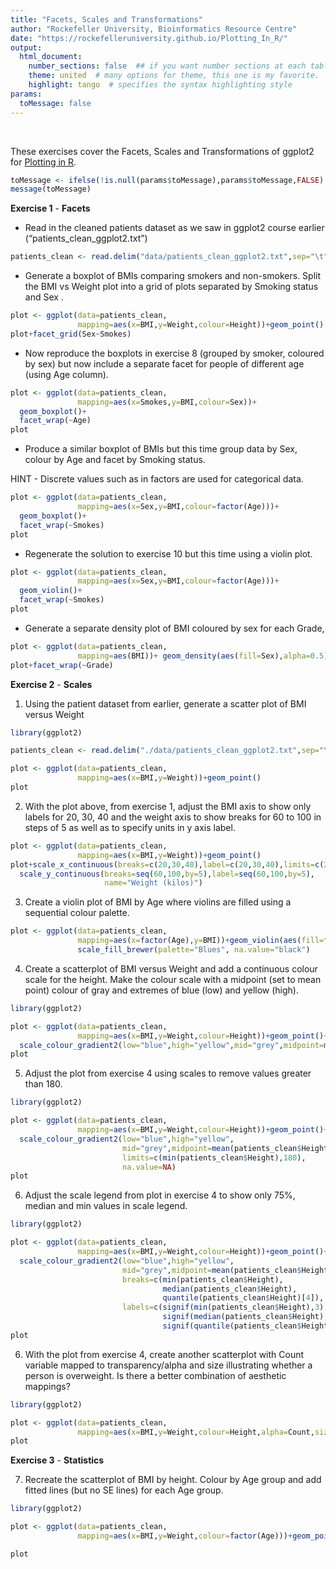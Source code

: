 ```yaml
---
title: "Facets, Scales and Transformations"
author: "Rockefeller University, Bioinformatics Resource Centre"
date: "https://rockefelleruniversity.github.io/Plotting_In_R/"
output: 
  html_document:
    number_sections: false  ## if you want number sections at each table header
    theme: united  # many options for theme, this one is my favorite.
    highlight: tango  # specifies the syntax highlighting style
params:
  toMessage: false    
---
```


<p>&nbsp;</p>
These exercises cover the Facets, Scales and Transformations of ggplot2 for [Plotting in R](https://rockefelleruniversity.github.io/Plotting_In_R/). 

```r
toMessage <- ifelse(!is.null(params$toMessage),params$toMessage,FALSE)
message(toMessage)
```



**Exercise 1** - **Facets**

- Read in the cleaned patients dataset as we saw in ggplot2 course earlier ("patients_clean_ggplot2.txt")

```r
patients_clean <- read.delim("data/patients_clean_ggplot2.txt",sep="\t")
```

- Generate a boxplot of BMIs comparing smokers and non-smokers. Split the BMI vs Weight plot into a grid of plots separated by Smoking status and Sex .

```r
plot <- ggplot(data=patients_clean,
               mapping=aes(x=BMI,y=Weight,colour=Height))+geom_point()
plot+facet_grid(Sex~Smokes)
```

- Now reproduce the boxplots in exercise 8 (grouped by smoker, coloured by sex) but now include a separate facet for people of different age (using Age column).

```r

plot <- ggplot(data=patients_clean,
               mapping=aes(x=Smokes,y=BMI,colour=Sex))+
  geom_boxplot()+
  facet_wrap(~Age)
plot
```

- Produce a similar boxplot of BMIs but this time group data by Sex, colour by Age and facet by Smoking status.

HINT - Discrete values such as in factors are used for categorical data.

```r
plot <- ggplot(data=patients_clean,
               mapping=aes(x=Sex,y=BMI,colour=factor(Age)))+
  geom_boxplot()+
  facet_wrap(~Smokes)
plot
```

- Regenerate the solution to exercise 10 but this time using a violin plot.

```r
plot <- ggplot(data=patients_clean,
               mapping=aes(x=Sex,y=BMI,colour=factor(Age)))+
  geom_violin()+
  facet_wrap(~Smokes)
plot
```

- Generate a separate density plot of BMI coloured by sex for each Grade,

```r

plot <- ggplot(data=patients_clean,
               mapping=aes(BMI))+ geom_density(aes(fill=Sex),alpha=0.5)
plot+facet_wrap(~Grade)
```


**Exercise 2** - **Scales**

1. Using the patient dataset from earlier, generate a scatter plot of BMI versus Weight

```r
library(ggplot2)

patients_clean <- read.delim("./data/patients_clean_ggplot2.txt",sep="\t")

plot <- ggplot(data=patients_clean,
               mapping=aes(x=BMI,y=Weight))+geom_point()
plot
```

2. With the plot above, from exercise 1, adjust the BMI axis to show only labels for 20, 30, 40 and the weight axis to show breaks for 60 to 100 in steps of 5 as well as to specify units in y axis label. 


```r
plot <- ggplot(data=patients_clean,
               mapping=aes(x=BMI,y=Weight))+geom_point()
plot+scale_x_continuous(breaks=c(20,30,40),label=c(20,30,40),limits=c(20,40))+
  scale_y_continuous(breaks=seq(60,100,by=5),label=seq(60,100,by=5),
                     name="Weight (kilos)")
```



3. Create a violin plot of BMI by Age where violins are filled using a sequential colour palette.

```r
plot <- ggplot(data=patients_clean,
               mapping=aes(x=factor(Age),y=BMI))+geom_violin(aes(fill=factor(Age)))+
               scale_fill_brewer(palette="Blues", na.value="black")
```            

4. Create a scatterplot of BMI versus Weight and add a continuous colour scale for the height. Make the colour scale  with a midpoint (set to mean point) colour of gray and extremes of blue (low) and yellow (high).


```r
library(ggplot2)

plot <- ggplot(data=patients_clean,
               mapping=aes(x=BMI,y=Weight,colour=Height))+geom_point()+
  scale_colour_gradient2(low="blue",high="yellow",mid="grey",midpoint=mean(patients_clean$Height))
plot
```

5. Adjust the plot from exercise 4 using scales to remove values greater than 180.

```r
library(ggplot2)

plot <- ggplot(data=patients_clean,
               mapping=aes(x=BMI,y=Weight,colour=Height))+geom_point()+
  scale_colour_gradient2(low="blue",high="yellow",
                         mid="grey",midpoint=mean(patients_clean$Height),
                         limits=c(min(patients_clean$Height),180),
                         na.value=NA)
plot
```

6. Adjust the scale legend from plot in exercise 4 to show only 75%, median and min values in scale legend.

```r
library(ggplot2)

plot <- ggplot(data=patients_clean,
               mapping=aes(x=BMI,y=Weight,colour=Height))+geom_point()+
  scale_colour_gradient2(low="blue",high="yellow",
                         mid="grey",midpoint=mean(patients_clean$Height),
                         breaks=c(min(patients_clean$Height),
                                  median(patients_clean$Height),
                                  quantile(patients_clean$Height)[4]),
                         labels=c(signif(min(patients_clean$Height),3),
                                  signif(median(patients_clean$Height),3),
                                  signif(quantile(patients_clean$Height)[4],3)))
plot
```


6. With the plot from exercise 4, create another scatterplot with Count variable mapped to transparency/alpha and size illustrating whether a person is overweight. 
Is there a better combination of aesthetic mappings?

```r

library(ggplot2)

plot <- ggplot(data=patients_clean,
               mapping=aes(x=BMI,y=Weight,colour=Height,alpha=Count,size=Overweight))+geom_point()
plot
```

**Exercise 3** - **Statistics**

7. Recreate the scatterplot of BMI by height. Colour by Age group and add fitted lines (but no SE lines) for each Age group. 


```r

library(ggplot2)

plot <- ggplot(data=patients_clean,
               mapping=aes(x=BMI,y=Weight,colour=factor(Age)))+geom_point()+stat_smooth(method="lm",se=F)

plot
```

